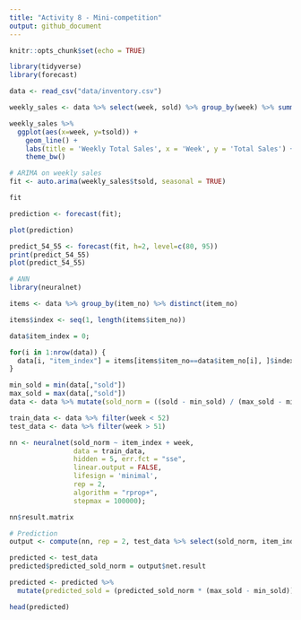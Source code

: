 ```yaml
---
title: "Activity 8 - Mini-competition"
output: github_document
---
```


```r
knitr::opts_chunk$set(echo = TRUE)
```

```r
library(tidyverse)
library(forecast)
```


```r
data <- read_csv("data/inventory.csv")
```

```r
weekly_sales <- data %>% select(week, sold) %>% group_by(week) %>% summarise(tsold = sum(sold));

weekly_sales %>% 
  ggplot(aes(x=week, y=tsold)) +
    geom_line() +
    labs(title = 'Weekly Total Sales', x = 'Week', y = 'Total Sales') +
    theme_bw()
```


```r
# ARIMA on weekly sales
fit <- auto.arima(weekly_sales$tsold, seasonal = TRUE)

fit
```

```r
prediction <- forecast(fit);

plot(prediction)
```

```r
predict_54_55 <- forecast(fit, h=2, level=c(80, 95))
print(predict_54_55)
plot(predict_54_55)
```

```r
# ANN
library(neuralnet)
```

```r
items <- data %>% group_by(item_no) %>% distinct(item_no)

items$index <- seq(1, length(items$item_no))

data$item_index = 0;

for(i in 1:nrow(data)) {
  data[i, "item_index"] = items[items$item_no==data$item_no[i], ]$index
}

```


```r
min_sold = min(data[,"sold"])
max_sold = max(data[,"sold"])
data <- data %>% mutate(sold_norm = ((sold - min_sold) / (max_sold - min_sold)))

train_data <- data %>% filter(week < 52)
test_data <- data %>% filter(week > 51) 
```


```r
nn <- neuralnet(sold_norm ~ item_index + week, 
                data = train_data, 
                hidden = 5, err.fct = "sse",
                linear.output = FALSE,
                lifesign = 'minimal',
                rep = 2,
                algorithm = "rprop+",
                stepmax = 100000);


```

```r
nn$result.matrix
```

```r
# Prediction
output <- compute(nn, rep = 2, test_data %>% select(sold_norm, item_index, week))

predicted <- test_data
predicted$predicted_sold_norm = output$net.result

predicted <- predicted %>% 
  mutate(predicted_sold = (predicted_sold_norm * (max_sold - min_sold)) + min_sold)

head(predicted)
```

